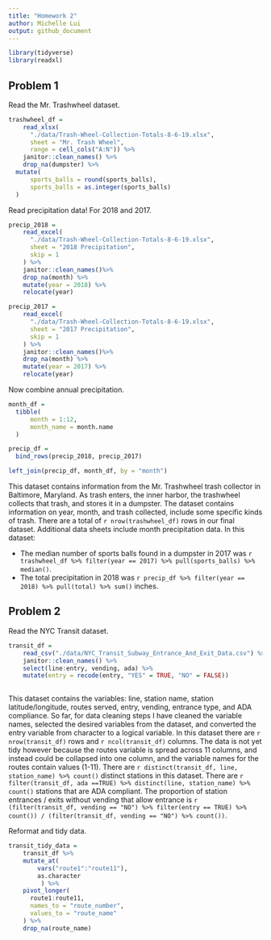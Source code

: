 ```yaml
---
title: "Homework 2"
author: Michelle Lui
output: github_document
---
```


```r
library(tidyverse)
library(readxl)
```

## Problem 1

Read the Mr. Trashwheel dataset. 

```r
trashwheel_df = 
    read_xlsx(
      "./data/Trash-Wheel-Collection-Totals-8-6-19.xlsx",
      sheet = "Mr. Trash Wheel",
      range = cell_cols("A:N")) %>%
    janitor::clean_names() %>%
    drop_na(dumpster) %>%
  mutate(
      sports_balls = round(sports_balls),
      sports_balls = as.integer(sports_balls)
  )
```

Read precipitation data! For 2018 and 2017.

```r
precip_2018 = 
    read_excel(
      "./data/Trash-Wheel-Collection-Totals-8-6-19.xlsx",
      sheet = "2018 Precipitation",
      skip = 1
    ) %>%
    janitor::clean_names()%>%
    drop_na(month) %>%
    mutate(year = 2018) %>%
    relocate(year)

precip_2017 = 
    read_excel(
      "./data/Trash-Wheel-Collection-Totals-8-6-19.xlsx",
      sheet = "2017 Precipitation",
      skip = 1
    ) %>%
    janitor::clean_names()%>%
    drop_na(month) %>%
    mutate(year = 2017) %>%
    relocate(year)
```

Now combine annual precipitation.

```r
month_df = 
  tibble(
      month = 1:12,
      month_name = month.name
  )

precip_df = 
  bind_rows(precip_2018, precip_2017) 

left_join(precip_df, month_df, by = "month")
```

This dataset contains information from the Mr. Trashwheel trash collector in Baltimore, Maryland. As trash enters, the inner harbor, the trashwheel collects that trash, and stores it in a dumpster. The dataset contains information on year, month, and trash collected, include some specific kinds of trash. There are a total of `r nrow(trashwheel_df)` rows in our final dataset. Additional data sheets include month precipitation data. In this dataset:

* The median number of sports balls found in a dumpster in 2017 was `r trashwheel_df %>% filter(year == 2017) %>% pull(sports_balls) %>% median()`.
* The total precipitation in 2018 was `r precip_df %>% filter(year == 2018) %>% pull(total) %>% sum()` inches.

## Problem 2

Read the NYC Transit dataset.

```r
transit_df = 
    read_csv("./data/NYC_Transit_Subway_Entrance_And_Exit_Data.csv") %>%
    janitor::clean_names() %>%
    select(line:entry, vending, ada) %>%
    mutate(entry = recode(entry, "YES" = TRUE, "NO" = FALSE))
  

```

This dataset contains the variables: line, station name, station latitude/longitude, routes served, entry, vending, entrance type, and ADA compliance. So far, for data cleaning steps I have cleaned the variable names, selected the desired variables from the dataset, and converted the entry variable from character to a logical variable. In this dataset there are `r nrow(transit_df)` rows and `r ncol(transit_df)` columns. The data is not yet tidy however because the routes variable is spread across 11 columns, and instead could be collapsed into one column, and the variable names for the routes contain values (1-11). There are `r distinct(transit_df, line, station_name) %>% count()` distinct stations in this dataset. There are `r filter(transit_df, ada ==TRUE) %>% distinct(line, station_name) %>% count()` stations that are ADA compliant. The proportion of station entrances / exits without vending that allow entrance is `r (filter(transit_df, vending == "NO") %>% filter(entry == TRUE) %>% count()) / (filter(transit_df, vending == "NO") %>% count())`. 

Reformat and tidy data.

```r
transit_tidy_data = 
    transit_df %>%
    mutate_at(
        vars("route1":"route11"),
        as.character
         ) %>%
    pivot_longer(
      route1:route11,
      names_to = "route_number",
      values_to = "route_name"
    ) %>%
    drop_na(route_name)
```


